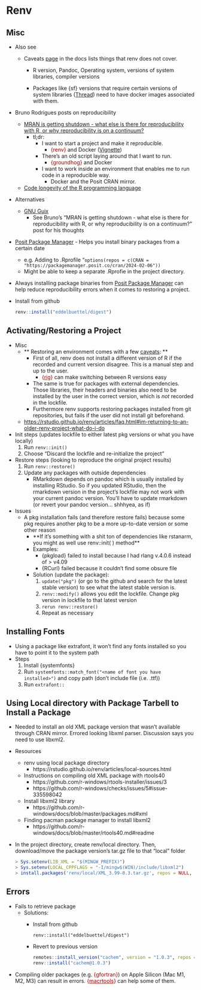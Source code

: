 # Renv {#sec-renv- .unnumbered}

## Misc {#sec-renv-misc .unnumbered}

-   Also see

    -   Caveats [page](https://rstudio.github.io/renv/articles/renv.html#caveats) in the docs lists things that renv does not cover.

        -   R version, Pandoc, Operating system, versions of system libraries, compiler versions

        -   Packages like {sf} versions that require certain versions of system libraries ([Thread](https://mastodon.social/@eddelbuettel/112671629388329644)) need to have docker images associated with them.

-   Bruno Rodrigues posts on reproducibility

    -   [MRAN is getting shutdown - what else is there for reproducibility with R, or why reproducibility is on a continuum?](https://www.brodrigues.co/blog/2023-01-12-repro_r/)
        -   tl;dr:
            -   I want to start a project and make it reproducible.
                -   [{renv}]{style="color: #990000"} and Docker ([Vignette](https://rstudio.github.io/renv/articles/docker.html))
            -   There's an old script laying around that I want to run.
                -   [{groundhog}]{style="color: #990000"} and Docker
            -   I want to work inside an environment that enables me to run code in a reproducible way.
                -   Docker and the Posit CRAN mirror.
    -   [Code longevity of the R programming language](https://www.brodrigues.co/blog/2022-12-21-longevity/)

-   Alternatives

    -   [GNU Guix](https://hpc.guix.info/blog/2022/12/cran-a-practical-example-for-being-reproducible-at-large-scale-using-gnu-guix/)
        -   See Bruno's "MRAN is getting shutdown - what else is there for reproducibility with R, or why reproducibility is on a continuum?" post for his thoughts

-   [Posit Package Manager](https://packagemanager.posit.co/client/#/) - Helps you install binary packages from a certain date

    -   e.g. Adding to .Rprofile "`options(repos = c(CRAN = "https://packagemanager.posit.co/cran/2024-02-06"))`
    -   Might be able to keep a separate .Rprofie in the project directory.

-   Always installing package binaries from [Posit Package Manager](https://packagemanager.posit.co/) can help reduce reproducibility errors when it comes to restoring a project.

-   Install from github

    ``` r
    renv::install("eddelbuettel/digest")
    ```

## Activating/Restoring a Project {#sec-renv-actrest .unnumbered}

-   Misc
    -   \*\* Restoring an environment comes with a few [caveats](https://rstudio.github.io/renv/articles/renv.html#caveats): \*\*
        -   First of all, renv does not install a different version of R if the recorded and current version disagree. This is a manual step and up to the user.
            -   [{]{style="color: #990000"}[rig](https://github.com/r-lib/rig){style="color: #990000"}[}]{style="color: #990000"} can make switching between R versions easy
        -   The same is true for packages with external dependencies. Those libraries, their headers and binaries also need to be installed by the user in the correct version, which is *not* recorded in the lockfile.
        -   Furthermore renv supports restoring packages installed from git repositories, but fails if the user did not install git beforehand.
    -   <https://rstudio.github.io/renv/articles/faq.html#im-returning-to-an-older-renv-project-what-do-i-do>
-   Init steps (updates lockfile to either latest pkg versions or what you have locally)
    1.  Run `renv::init()`
    2.  Choose "Discard the lockfile and re-initialize the project"
-   Restore steps (looking to reproduce the original project results)
    1.  Run `renv::restore()`
    2.  Update any packages with outside dependencies
        -   RMarkdown depends on pandoc which is usually installed by installing RStudio. So if you updated RStudio, then the rmarkdown version in the project's lockfile may not work with your current pandoc version. You'll have to update rmarkdown (or revert your pandoc version... shhhyea, as if)
-   Issues
    -   A pkg installation fails (and therefore restore fails) because some pkg requires another pkg to be a more up-to-date version or some other reason
        -   \*\*If it's something with a shit ton of dependencies like rstanarm, you might as well use renv::init( ) method\*\*
        -   Examples:
            -   {pkgload} failed to install because I had rlang v.4.0.6 instead of \> v4.09
            -   {RCurl} failed because it couldn't find some obsure file
        -   Solution (update the package):
            1.  `update("pkg")` (or go to the github and search for the latest stable version) to see what the latest stable version is.
            2.  `renv::modify()` allows you edit the lockfile. Change pkg version in lockfile to that latest version
            3.  `rerun renv::restore()`
            4.  Repeat as necessary

## Installing Fonts {#sec-renv-font .unnumbered}

-   Using a package like extrafont, it won't find any fonts installed so you have to point it to the system path
-   Steps
    1.  Install {systemfonts}
    2.  Run `systemfonts::match_font("<name of font you have installed>")` and copy path (don't include file (i.e. .ttf))
    3.  Run `extrafont::`

## Using Local directory with Package Tarbell to Install a Package

-   Needed to install an old XML package version that wasn't available through CRAN mirror. Errored looking libxml parser. Discussion says you need to use libxml2.

-   Resources

    -   renv using local package directory
        -   https://rstudio.github.io/renv/articles/local-sources.html
    -   Instructions on compiling old XML package with rtools40
        -   https://github.com/r-windows/rtools-installer/issues/3
        -   https://github.com/r-windows/checks/issues/5#issue-335598042
    -   Install libxml2 library
        -   https://github.com/r-windows/docs/blob/master/packages.md#xml
    -   Finding pacman package manager to install libxml2
        -   https://github.com/r-windows/docs/blob/master/rtools40.md#readme

-   In the project directory, create renv/local directory. Then, download/move the package version's tar.gz file to that "local" folder

    ``` r
    > Sys.setenv(LIB_XML = "$(MINGW_PREFIX)")
    > Sys.setenv(LOCAL_CPPFLAGS = "-I/mingw$(WIN)/include/libxml2")
    > install.packages('renv/local/XML_3.99-0.3.tar.gz', repos = NULL, type = 'source')
    ```

## Errors

-   Fails to retrieve package
    -   Solutions:
        -   Install from github

            ```         
            renv::install("eddelbuettel/digest")
            ```

        -   Revert to previous version

            ``` r
            remotes::install_version("cachem", version = "1.0.3", repos = "http://cran.us.r-project.org")
            renv::install("cachem@1.0.3")
            ```
-   Compiling older packages (e.g. [{gfortran}]{style="color: #990000"}) on Apple Silicon (Mac M1, M2, M3) can result in errors. [{]{style="color: #990000"}[macrtools](https://github.com/coatless-mac/macrtools/){style="color: #990000"}[}]{style="color: #990000"} can help some of them.
